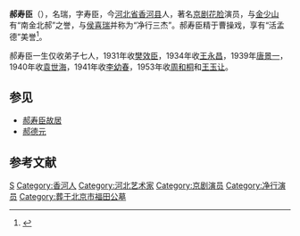 '''郝寿臣'''（{{bd|1886年|5月10日|1961年|11月26日|catIdx=H}}），名瑞，字寿臣，今[[河北省|河北省]][[香河县|香河县]]人，著名[[京剧|京剧]][[花脸|花脸]]演员，与[[金少山|金少山]]有“南金北郝”之誉，与[[侯喜瑞|侯喜瑞]]并称为“净行三杰”。郝寿臣精于曹操戏，享有“活孟德”美誉<ref>{{cite web |title=郝寿臣 |url=http://www.china.com.cn/culture/zhuanti/zgjj/2007-11/02/content_9164512.htm |publisher=中国京剧 |accessdate=2019-11-18}}</ref>。

郝寿臣一生仅收弟子七人，1931年收[[樊效臣|樊效臣]]，1934年收[[王永昌|王永昌]]，1939年[[唐景一|唐景一]]，1940年收[[袁世海|袁世海]]，1941年收[[李幼春|李幼春]]，1953年收[[周和桐|周和桐]]和[[王玉让|王玉让]]。
==参见==
*[[郝寿臣故居|郝寿臣故居]]
*[[郝德元|郝德元]]
==参考文献==
{{reflist}}
{{Authority control}}
{{DEFAULTSORT:Hao郝}}
[[Category:郝姓|S]]
[[Category:香河人|Category:香河人]]
[[Category:河北艺术家|Category:河北艺术家]]
[[Category:京剧演员|Category:京剧演员]]
[[Category:净行演员|Category:净行演员]]
[[Category:葬于北京市福田公墓|Category:葬于北京市福田公墓]]
{{中国人物小作品}}